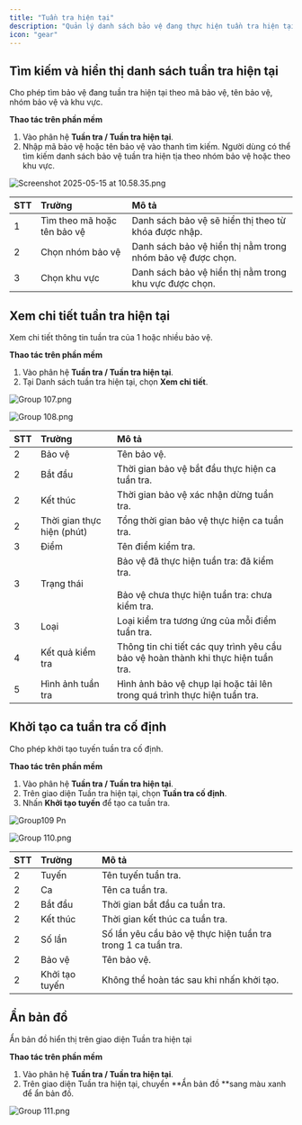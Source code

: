 ```yaml
---
title: "Tuần tra hiện tại"
description: "Quản lý danh sách bảo vệ đang thực hiện tuần tra hiện tại trong thời gian thực trên phần mềm."
icon: "gear"
---
```


## Tìm kiếm và hiển thị danh sách tuần tra hiện tại

Cho phép tìm bảo vệ đang tuần tra hiện tại theo mã bảo vệ, tên bảo vệ, nhóm bảo vệ và khu vực.

**Thao tác trên phần mềm**

1. Vào phân hệ **Tuần tra / Tuần tra hiện tại**.
2. Nhập mã bảo vệ hoặc tên bảo vệ vào thanh tìm kiếm. Người dùng có thể tìm kiếm danh sách bảo vệ tuần tra hiện tịa theo nhóm bảo vệ hoặc theo khu vực.

<img
  src="/images/Group106.png"
  alt="Screenshot 2025-05-15 at 10.58.35.png"
  title="Screenshot 2025-05-15 at 10.58.35.png"
  className="border mr-auto"
/>

| STT | Trường                      | Mô tả                                                      |
| :-- | :-------------------------- | :--------------------------------------------------------- |
| 1   | Tìm theo mã hoặc tên bảo vệ | Danh sách bảo vệ sẽ hiển thị theo từ khóa được nhập.       |
| 2   | Chọn nhóm bảo vệ            | Danh sách bảo vệ hiển thị nằm trong nhóm bảo vệ được chọn. |
| 3   | Chọn khu vực                | Danh sách bảo vệ hiển thị nằm trong khu vực được chọn.     |

## Xem chi tiết tuần tra hiện tại

Xem chi tiết thông tin tuần tra của 1 hoặc nhiều bảo vệ.

**Thao tác trên phần mềm**

1. Vào phân hệ **Tuần tra / Tuần tra hiện tại**.
2. Tại Danh sách tuần tra hiện tại, chọn **Xem chi tiết**.

![Group 107.png](/images/Group107.png)

![Group 108.png](/images/Group108.png)

| STT | Trường                     | Mô tả                                                                                                |
| :-- | :------------------------- | :--------------------------------------------------------------------------------------------------- |
| 2   | Bảo vệ                     | Tên bảo vệ.                                                                                          |
| 2   | Bắt đầu                    | Thời gian bảo vệ bắt đầu thực hiện ca tuần tra.                                                      |
| 2   | Kết thúc                   | Thời gian bảo vệ xác nhận dừng tuần tra.                                                             |
| 2   | Thời gian thực hiện (phút) | Tổng thời gian bảo vệ thực hiện ca tuần tra.                                                         |
| 3   | Điểm                       | Tên điểm kiểm tra.                                                                                   |
| 3   | Trạng thái                 | Bảo vệ đã thực hiện tuần tra: đã kiểm tra.<br /><br />Bảo vệ chưa thực hiện tuần tra: chưa kiểm tra. |
| 3   | Loại                       | Loại kiểm tra tương ứng của mỗi điểm tuần tra.                                                       |
| 4   | Kết quả kiểm tra           | Thông tin chi tiết các quy trình yêu cầu bảo vệ hoàn thành khi thực hiện tuần tra.                   |
| 5   | Hình ảnh tuần tra          | Hình ảnh bảo vệ chụp lại hoặc tải lên trong quá trình thực hiện tuần tra.                            |

## Khởi tạo ca tuần tra cố định

Cho phép khởi tạo tuyến tuần tra cố định.

**Thao tác trên phần mềm**

1. Vào phân hệ **Tuần tra / Tuần tra hiện tại**.
2. Trên giao diện Tuần tra hiện tại, chọn **Tuần tra cố định**.
3. Nhấn **Khởi tạo tuyến** để tạo ca tuần tra.

![Group109 Pn](/images/Group109.png)

![Group 110.png](/images/Group110.png)

| STT | Trường         | Mô tả                                                         |
| :-- | :------------- | :------------------------------------------------------------ |
| 2   | Tuyến          | Tên tuyến tuần tra.                                           |
| 2   | Ca             | Tên ca tuần tra.                                              |
| 2   | Bắt đầu        | Thời gian bắt đầu ca tuần tra.                                |
| 2   | Kết thúc       | Thời gian kết thúc ca tuần tra.                               |
| 2   | Số lần         | Số lần yêu cầu bảo vệ thực hiện tuần tra trong 1 ca tuần tra. |
| 2   | Bảo vệ         | Tên bảo vệ.                                                   |
| 2   | Khởi tạo tuyến | Không thể hoàn tác sau khi nhấn khởi tạo.                     |

## Ẩn bản đồ

Ẩn bản đồ hiển thị trên giao diện Tuần tra hiện tại

**Thao tác trên phần mềm**

1. Vào phân hệ **Tuần tra / Tuần tra hiện tại**.
2. Trên giao diện Tuần tra hiện tại, chuyển **Ẩn bản đồ **sang màu xanh để ẩn bản đồ.

![Group 111.png](/images/Group111.png)